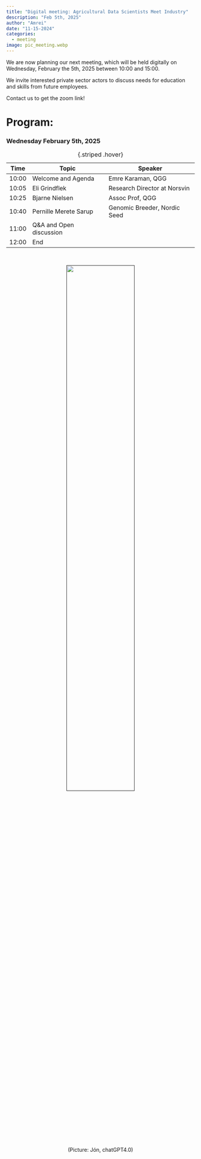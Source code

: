 ```yaml
---
title: "Digital meeting: Agricultural Data Scientists Meet Industry"
description: "Feb 5th, 2025"
author: "Amrei"
date: "11-15-2024"
categories:
  - meeting 
image: pic_meeting.webp
---
```


We are now planning our next meeting, which will be held digitally on Wednesday, February the 5th, 2025 between 10:00 and 15:00. 

We invite interested private sector actors to discuss needs for education and skills from future employees. 

Contact us to get the zoom link!

# Program:

### Wednesday February 5th, 2025

| Time  | Topic | Speaker |
|--------|--------|--------|
| 10:00  | Welcome and Agenda  | Emre Karaman, QGG |
| 10:05   | Eli Grindflek   | Research Director at Norsvin |
| 10:25 | Bjarne Nielsen   | Assoc Prof, QGG |
| 10:40 | Pernille Merete Sarup   | Genomic Breeder, Nordic Seed |
| 11:00 | Q&A and Open discussion | |
| 12:00 | End | |

:  {.striped .hover}

<br>
<center>
[![](pic_meeting.webp){.class width=60%}]()



(Picture: Jón, chatGPT4.0)

